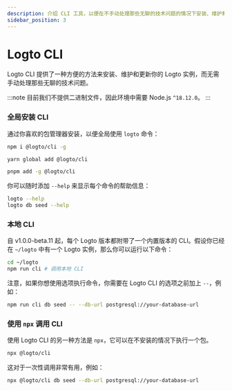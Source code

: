 ```yaml
---
description: 介绍 CLI 工具，以便在不手动处理那些无聊的技术问题的情况下安装、维护和更新你的 Logto 实例。
sidebar_position: 3
---
```



# Logto CLI

Logto CLI 提供了一种方便的方法来安装、维护和更新你的 Logto 实例，而无需手动处理那些无聊的技术问题。

:::note
目前我们不提供二进制文件，因此环境中需要 Node.js `^18.12.0`。
:::

### 全局安装 CLI

通过你喜欢的包管理器安装，以便全局使用 `logto` 命令：

<Tabs>

  <TabItem value="npm" label="npm">

```bash
npm i @logto/cli -g
```

  </TabItem>
  <TabItem value="yarn" label="Yarn">

```bash
yarn global add @logto/cli
```

  </TabItem>
  <TabItem value="pnpm" label="pnpm">

```bash
pnpm add -g @logto/cli
```

  </TabItem>

</Tabs>

你可以随时添加 `--help` 来显示每个命令的帮助信息：

```bash
logto --help
logto db seed --help
```

### 本地 CLI

自 v1.0.0-beta.11 起，每个 Logto 版本都附带了一个内置版本的 CLI。假设你已经在 `~/logto` 中有一个 Logto 实例，那么你可以运行以下命令：

```bash
cd ~/logto
npm run cli # 调用本地 CLI
```

注意，如果你想使用选项执行命令，你需要在 Logto CLI 的选项之前加上 `--`，例如：

```bash
npm run cli db seed -- --db-url postgresql://your-database-url
```

### 使用 `npx` 调用 CLI

使用 Logto CLI 的另一种方法是 `npx`，它可以在不安装的情况下执行一个包。

```bash
npx @logto/cli
```

这对于一次性调用非常有用，例如：

```bash
npx @logto/cli db seed --db-url postgresql://your-database-url
```
